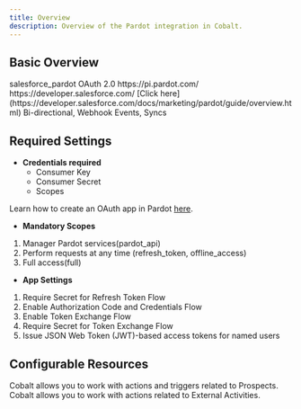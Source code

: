 ```yaml
---
title: Overview
description: Overview of the Pardot integration in Cobalt.
---
```


## Basic Overview
<CardGroup cols={2}>
  <Card title="Slug">
    salesforce_pardot
  </Card>
  <Card title="Authentication Method">
    OAuth 2.0
  </Card>
  <Card title="Website">
    https://pi.pardot.com/
  </Card>
  <Card title="Developer Portal">
    https://developer.salesforce.com/
  </Card>
  <Card title="API Reference">
    [Click here](https://developer.salesforce.com/docs/marketing/pardot/guide/overview.html)
  </Card>
  <Card title="Supported Resources">
    Bi-directional, Webhook Events, Syncs
  </Card>
</CardGroup>



## Required Settings

* **Credentials required**
    - Consumer Key
    - Consumer Secret
    - Scopes

<Info>Learn how to create an OAuth app in Pardot [here](https://docs.gocobalt.io/resources/integration-providers/pardot).</Info>

* **Mandatory Scopes** 
1. Manager Pardot services(pardot_api)
2. Perform requests at any time (refresh_token, offline_access)
3. Full access(full)

* **App Settings**
1. Require Secret for Refresh Token Flow
2. Enable Authorization Code and Credentials Flow
3. Enable Token Exchange Flow
4. Require Secret for Token Exchange Flow
5. Issue JSON Web Token (JWT)-based access tokens for named users

## Configurable Resources
<CardGroup cols={2}>
  <Card title="Prospect">
    Cobalt allows you to work with actions and triggers related to Prospects.
  </Card>
  <Card title="External Activity">
    Cobalt allows you to work with actions related to External Activities.
  </Card>
</CardGroup>